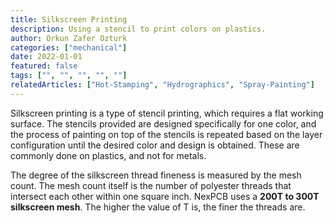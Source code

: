 ---
title: Silkscreen Printing
description: Using a stencil to print colors on plastics.
author: Orkun Zafer Ozturk
categories: ["mechanical"]
date: 2022-01-01
featured: false
tags: ["", "", "", "", ""]
relatedArticles: ["Hot-Stamping", "Hydrographics", "Spray-Painting"]
---

Silkscreen printing is a type of stencil printing, which requires a flat working surface. The stencils provided are designed specifically for one color, and the process of painting on top of the stencils is repeated based on the layer configuration until the desired color and design is obtained. These are commonly done on plastics, and not for metals.

The degree of the silkscreen thread fineness is measured by the mesh count. The mesh count itself is the number of polyester threads that intersect each other within one square inch. NexPCB uses a **200T to 300T silkscreen mesh**. The higher the value of T is, the finer the threads are. 
